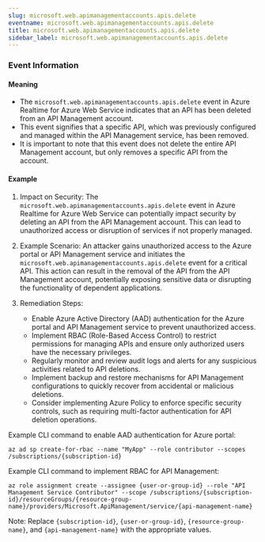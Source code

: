 ```yaml
--- 
slug: microsoft.web.apimanagementaccounts.apis.delete
eventname: microsoft.web.apimanagementaccounts.apis.delete
title: microsoft.web.apimanagementaccounts.apis.delete
sidebar_label: microsoft.web.apimanagementaccounts.apis.delete
---
```

                       
### Event Information

#### Meaning

- The `microsoft.web.apimanagementaccounts.apis.delete` event in Azure Realtime for Azure Web Service indicates that an API has been deleted from an API Management account.
- This event signifies that a specific API, which was previously configured and managed within the API Management service, has been removed.
- It is important to note that this event does not delete the entire API Management account, but only removes a specific API from the account.

#### Example

1. Impact on Security: The `microsoft.web.apimanagementaccounts.apis.delete` event in Azure Realtime for Azure Web Service can potentially impact security by deleting an API from the API Management account. This can lead to unauthorized access or disruption of services if not properly managed.

2. Example Scenario: An attacker gains unauthorized access to the Azure portal or API Management service and initiates the `microsoft.web.apimanagementaccounts.apis.delete` event for a critical API. This action can result in the removal of the API from the API Management account, potentially exposing sensitive data or disrupting the functionality of dependent applications.

3. Remediation Steps:
   - Enable Azure Active Directory (AAD) authentication for the Azure portal and API Management service to prevent unauthorized access.
   - Implement RBAC (Role-Based Access Control) to restrict permissions for managing APIs and ensure only authorized users have the necessary privileges.
   - Regularly monitor and review audit logs and alerts for any suspicious activities related to API deletions.
   - Implement backup and restore mechanisms for API Management configurations to quickly recover from accidental or malicious deletions.
   - Consider implementing Azure Policy to enforce specific security controls, such as requiring multi-factor authentication for API deletion operations.

Example CLI command to enable AAD authentication for Azure portal:
```
az ad sp create-for-rbac --name "MyApp" --role contributor --scopes /subscriptions/{subscription-id}
```

Example CLI command to implement RBAC for API Management:
```
az role assignment create --assignee {user-or-group-id} --role "API Management Service Contributor" --scope /subscriptions/{subscription-id}/resourceGroups/{resource-group-name}/providers/Microsoft.ApiManagement/service/{api-management-name}
```

Note: Replace `{subscription-id}`, `{user-or-group-id}`, `{resource-group-name}`, and `{api-management-name}` with the appropriate values.


 